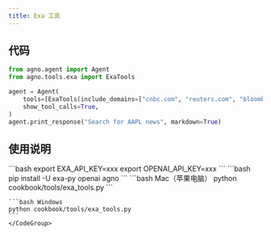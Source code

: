 ```yaml
---
title: Exa 工具
---
```

## 代码

```python cookbook/tools/exa_tools.py
from agno.agent import Agent
from agno.tools.exa import ExaTools

agent = Agent(
    tools=[ExaTools(include_domains=["cnbc.com", "reuters.com", "bloomberg.com"])],
    show_tool_calls=True,
)
agent.print_response("Search for AAPL news", markdown=True)
```

## 使用说明

<Steps>
  <Snippet file="create-venv-step.mdx" />

  <Step title="设置您的 API 密钥">
    ```bash
    export EXA_API_KEY=xxx
    export OPENAI_API_KEY=xxx
    ```
  </Step>

  <Step title="安装库">
    ```bash
    pip install -U exa-py openai agno
    ```
  </Step>

  <Step title="运行智能体">
    <CodeGroup>
    ```bash Mac（苹果电脑）
    python cookbook/tools/exa_tools.py
    ```

    ```bash Windows
    python cookbook/tools/exa_tools.py
    ```
    </CodeGroup>
  </Step>
</Steps>
